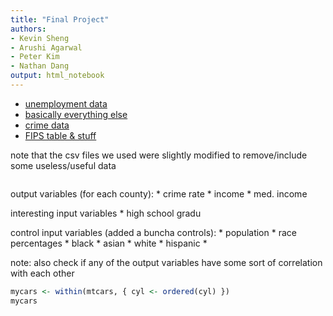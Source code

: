 ```yaml
---
title: "Final Project"
authors:
- Kevin Sheng
- Arushi Agarwal
- Peter Kim
- Nathan Dang
output: html_notebook
---
```


* [unemployment data](https://www.bls.gov/lau/)
* [basically everything else](https://www.openintro.org/data/index.php?data=county_complete)
* [crime data](https://ucr.fbi.gov/crime-in-the-u.s/2017/crime-in-the-u.s.-2017)
* [FIPS table & stuff](https://github.com/kjhealy/fips-codes/blob/master/state_and_county_fips_master.csv)

note that the csv files we used were slightly modified to remove/include some useless/useful data

```r
```

output variables (for each county):
* crime rate
* income
* med. income

interesting input variables
* high school gradu

control input variables (added a buncha controls):
* population
* race percentages
  * black
  * asian
  * white
  * hispanic
*

note: also check if any of the output variables have some sort of correlation with each other
```r
mycars <- within(mtcars, { cyl <- ordered(cyl) })
mycars
```
